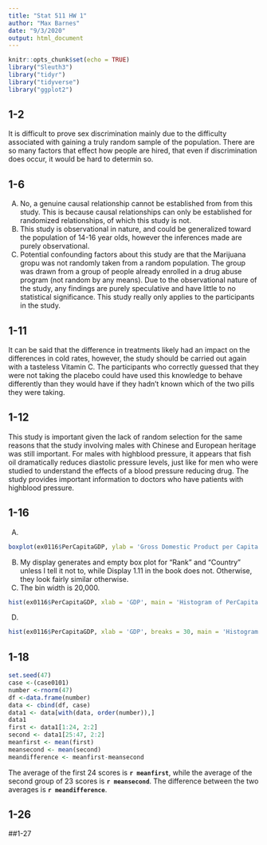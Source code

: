 ```yaml
---
title: "Stat 511 HW 1"
author: "Max Barnes"
date: "9/3/2020"
output: html_document
---
```


```r
knitr::opts_chunk$set(echo = TRUE)
library("Sleuth3")
library("tidyr")
library("tidyverse")
library("ggplot2")
```

## 1-2
It is difficult to prove sex discrimination mainly due to the difficulty associated with gaining a truly random sample of the population. There are so many factors that effect how people are hired, that even if discrimination does occur, it would be hard to determin so. 

## 1-6
(A) No, a genuine causal relationship cannot be established from from this study. This is because causal relationships can only be established for randomized relationships, of which this study is not. 
(B) This study is observational in nature, and could be generalized toward the population of 14-16 year olds, however the inferences made are purely observational. 
(C) Potential confounding factors about this study are that the Marijuana gropu was not randomly taken from a random population. The group was drawn from a group of people already enrolled in a drug abuse program (not random by any means). Due to the observational nature of the study, any findings are purely speculative and have little to no statistical significance. This study really only applies to the participants in the study.

## 1-11
It can be said that the difference in treatments likely had an impact on the differences in cold rates, however, the study should be carried out again with a tasteless Vitamin C. The participants who correctly guessed that they were not taking the placebo could have used this knowledge to behave differently than they would have if they hadn't known which of the two pills they were taking.

## 1-12
This study is important given the lack of random selection for the same reasons that the study involving males with Chinese and European heritage was still important. For males with highblood pressure, it appears that fish oil dramatically reduces diastolic pressure levels, just like for men who were studied to understand the effects of a blood pressure reducing drug. The study provides important information to doctors who have patients with highblood pressure. 

## 1-16
(A)
```r
boxplot(ex0116$PerCapitaGDP, ylab = 'Gross Domestic Product per Capita in $U.S')
```
(B) My display generates and empty box plot for "Rank" and "Country" unless I tell it not to, while Display 1.11 in the book does not. Otherwise, they look fairly similar otherwise.
(C) The bin width is 20,000.
```R
hist(ex0116$PerCapitaGDP, xlab = 'GDP', main = 'Histogram of PerCapita', col='lightgreen')
```
(D) 
```R
hist(ex0116$PerCapitaGDP, xlab = 'GDP', breaks = 30, main = 'Histogram of PerCapita', col='purple')
```


## 1-18
```r
set.seed(47)
case <-(case0101)
number <-rnorm(47)
df <-data.frame(number)
data <- cbind(df, case)
data1 <- data[with(data, order(number)),]
data1
first <- data1[1:24, 2:2]
second <- data1[25:47, 2:2]
meanfirst <- mean(first)
meansecond <- mean(second)
meandifference <- meanfirst-meansecond
```
The average of the first 24 scores is **`r meanfirst`**, while the average of the second group of 23 scores is **`r meansecond`**. The difference between the two averages is **`r meandifference`**.

## 1-26
##1-27

